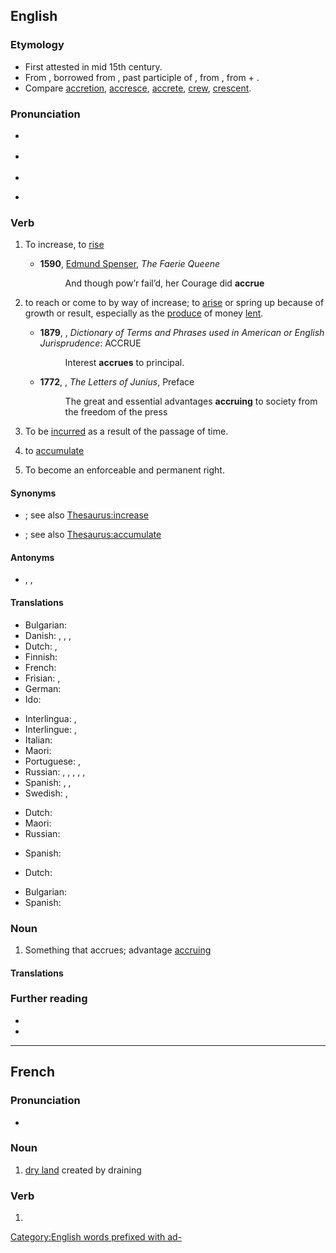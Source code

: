 ==English==
{{was wotd|2008|October|10}}
{{wikipedia}}

===Etymology===
{{root|en|ine-pro|*ḱer-}}
* First attested in mid 15th century.
* From {{inh|en|enm|acrewen}}, borrowed from {{der|en|fro|acreue|acreüe}}, past participle of {{m|fro|accreistre||to increase}}, from {{der|en|la|accrēsco||increase}}, from {{m|la|ad||in addition}} + {{m|la|crēscō||to grow}}.
* Compare [[accretion]], [[accresce]], [[accrete]], [[crew]], [[crescent]].

===Pronunciation===
* {{a|UK}} {{IPA|en|/əˈkɹuː/}}
* {{a|US}} {{IPA|en|/ə.ˈkɹu/}}
* {{audio|en|en-us-accrue.ogg|Audio (US)}}
* {{audio|en|en-au-accrue.ogg|Audio (AU)}}
*: {{rhymes|en|uː}}

===Verb===
{{en-verb}}

# {{lb|en|intransitive}} To increase, to [[rise]]
#* '''1590''', [[w:Edmund Spenser|Edmund Spenser]], ''The Faerie Queene''
#*: And though pow’r fail’d, her Courage did '''accrue'''
# {{lb|en|intransitive}} to reach or come to by way of increase; to [[arise]] or spring up because of growth or result, especially as the [[produce]] of money [[lent]].
#*  '''1879''', {{w|Benjamin Vaughan Abbott}}, ''Dictionary of Terms and Phrases used in American or English Jurisprudence'': ACCRUE
#*: Interest '''accrues''' to principal.
#* '''1772''', {{w|Junius}}, ''The Letters of Junius'', Preface
#*: The great and essential advantages '''accruing''' to society from the freedom of the press
# {{lb|en|intransitive|accounting}} To be [[incurred]] as a result of the passage of time.
#: {{ux|en|The monthly financial statements show all the actual but only some of the '''accrued''' expenses.}}
# {{lb|en|transitive}} to [[accumulate]]
#: {{ux|en|He has '''accrued''' nine sick days.}}
# {{lb|en|intransitive|legal}} To become an enforceable and permanent right.

====Synonyms====
* {{sense|increase}} {{l|en|rise}}; see also [[Thesaurus:increase]]
* {{sense|accumulate}} {{l|en|add up}}; see also [[Thesaurus:accumulate]]

====Antonyms====
* {{sense|accounting}} {{l|en|amortize}}<!-- to ''decrease'' over time, rather than ''increase'' -->, {{l|en|defer}}, {{l|en|prepay}}

====Translations====
{{trans-top|increase}}
* Bulgarian: {{t+|bg|нараствам}}
* Danish: {{t|da|opsamle}}, {{t+|da|indsamle}}, {{t|da|tilfalde}}, {{t|da|påløbe}}
* Dutch: {{t+|nl|verhogen}}, {{t+|nl|groeien}}
* Finnish: {{t+|fi|kasvaa}}
* French: {{t+|fr|accroître}}
* Frisian: {{t|fy|krije}}, {{t|fy|groeien}}
* German: {{t+|de|anfallen}}
* Ido: {{t+|io|amaseskar}}
{{trans-mid}}
* Interlingua: {{t|ia|accrescer}}, {{t|ia|accumular}}
* Interlingue: {{t|ie|acrescer}}, {{t|ie|augmentar se}}
* Italian: {{t+|it|accrescersi}}
* Maori: {{t|mi|hua}}
* Portuguese: {{t+|pt|acrescer}}, {{t+|pt|acumular}}
* Russian: {{t+|ru|прираста́ть|impf}}, {{t+|ru|прирасти́|pf}}, {{t+|ru|добавля́ться|impf}}, {{t+|ru|доба́виться|pf}}, {{t+|ru|нараста́ть|impf}}, {{t+|ru|нарасти́|pf}}
* Spanish: {{t+|es|acrecentar}}, {{t+|es|acumular}}, {{t+|es|aumentar}}
* Swedish: {{t+|sv|öka}}, {{t|sv|växa till}}
{{trans-bottom}}

{{trans-top|to be incurred as a result of the passage of time}}
* Dutch: {{t+|nl|accumuleren}}
* Maori: {{t|mi|hua}}
* Russian: {{t+|ru|начислять}}
{{trans-mid}}
* Spanish: {{t+|es|devengar}}
{{trans-bottom}}

{{trans-top|to accumulate}}
* Dutch: {{t+|nl|accumuleren}}
{{trans-mid}}
{{trans-bottom}}

{{trans-top|to become an enforceable and permanent right}}
* Bulgarian: {{t|bg|полагам се}}
* Spanish: {{t+|es|adquirir}}
{{trans-mid}}
{{trans-bottom}}

===Noun===
{{en-noun}}

# {{lb|en|obsolete}} Something that accrues; advantage [[accruing]]

====Translations====
{{trans-top|something that accrues}}

{{trans-mid}}
{{trans-bottom}}

===Further reading===
* {{R:OneLook}}
* {{R:Etymonline}}

[[Category:English words prefixed with ad-]]

----

==French==

===Pronunciation===
* {{fr-IPA}}

===Noun===
{{fr-noun|f}}

# [[dry land]] created by draining

===Verb===
{{head|fr|past participle form}}

# {{feminine singular past participle of|fr|accroître|nocat=1}}